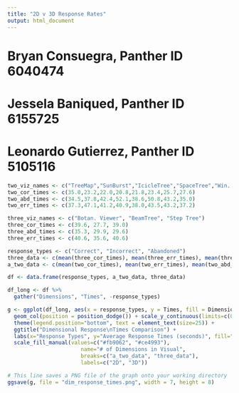 ---
title: "2D v 3D Response Rates"
output: html_document
---

# Bryan Consuegra, Panther ID 6040474
# Jessela Baniqued, Panther ID 6155725
# Leonardo Gutierrez, Panther ID 5105116

```{r 2Dv3D_times}

two_viz_names <- c("TreeMap","SunBurst","IcicleTree","SpaceTree","Win. Explorer","StarTree","Dendo. Tree", "Polar View")
two_cor_times <- c(35.0,23.2,22.0,20.8,21.8,23.4,25.7,27.6)
two_abd_times <- c(34.5,37.8,42.4,52.1,38.6,50.8,43.2,35.0)
two_err_times <- c(37.3,47.1,41.2,40.9,38.0,43.5,43.2,37.2)

three_viz_names <- c("Botan. Viewer", "BeamTree", "Step Tree")
three_cor_times <- c(39.6, 27.7, 39.0)
three_abd_times <- c(35.3, 29.9, 29.6)
three_err_times <- c(40.6, 35.6, 40.6)

response_types <- c("Correct", "Incorrect", "Abandoned")
three_data <- c(mean(three_cor_times), mean(three_err_times), mean(three_abd_times))
a_two_data <- c(mean(two_cor_times), mean(two_err_times), mean(two_abd_times))

df <- data.frame(response_types, a_two_data, three_data)

df_long <- df %>%
  gather("Dimensions", "Times", -response_types)

g <- ggplot(df_long, aes(x = response_types, y = Times, fill = Dimensions)) + 
  geom_col(position = position_dodge()) + scale_y_continuous(limits=c(0, 60)) + 
  theme(legend.position="bottom", text = element_text(size=25)) +
  ggtitle("Dimensional Response\nTimes Comparison") +
  labs(x="Response Types", y="Average Response Times (seconds)", fill="# of Dimensions in Visual") +
  scale_fill_manual(values=c("#fb9062", "#ce4993"), 
                       name="# of Dimensions in Visual",
                       breaks=c("a_two_data", "three_data"),
                       labels=c("2D", "3D"))

# This line saves a PNG file of the graph onto your working directory
ggsave(g, file = "dim_response_times.png", width = 7, height = 8)

```